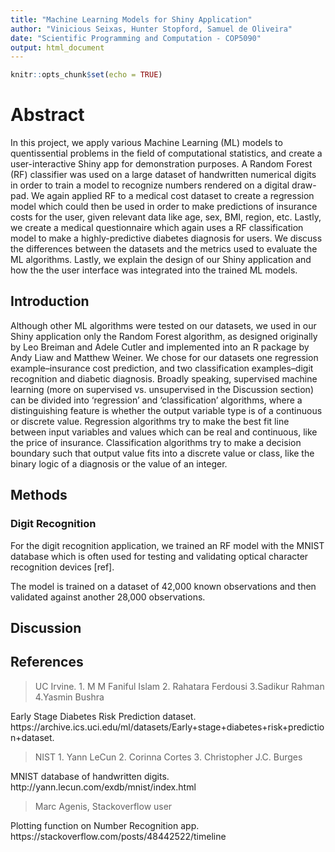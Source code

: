 ```yaml
---
title: "Machine Learning Models for Shiny Application"
author: "Vinicious Seixas, Hunter Stopford, Samuel de Oliveira"
date: "Scientific Programming and Computation - COP5090"
output: html_document
---
```


```r
knitr::opts_chunk$set(echo = TRUE)
```

# **Abstract**

In this project, we apply various Machine Learning (ML) models to quentissential problems in the field of computational statistics, and create a user-interactive Shiny app for demonstration purposes. A Random Forest (RF) classifier was used on a large dataset of handwritten numerical digits in order to train a model to recognize numbers rendered on a digital draw-pad. We again applied RF to a medical cost dataset to create a regression model which could then be used in order to make predictions of insurance costs for the user, given relevant data like age, sex, BMI, region, etc. Lastly, we create a medical questionnaire which again uses a RF classification model to make a highly-predictive diabetes diagnosis for users. We discuss the differences between the datasets and the metrics used to evaluate the ML algorithms. Lastly, we explain the design of our Shiny application and how the the user interface was integrated into the trained ML models. 

## Introduction 

Although other ML algorithms were tested on our datasets, we used in our Shiny application only the Random Forest algorithm, as designed originally by Leo Breiman and Adele Cutler and implemented into an R package by Andy Liaw and Matthew Weiner. We chose for our datasets one regression example--insurance cost prediction, and two classification examples--digit recognition and diabetic diagnosis. Broadly speaking, supervised machine learning (more on supervised vs. unsupervised in the Discussion section) can be divided into 'regression' and 'classification' algorithms, where a distinguishing feature is whether the output variable type is of a continuous or discrete value. Regression algorithms try to make the best fit line between input variables and values which can be real and continuous, like the price of insurance. Classification algorithms try to make a decision boundary such that output value fits into a discrete value or class, like the binary logic of a diagnosis or the value of an integer. 

## Methods


### Digit Recognition

For the digit recognition application, we trained an RF model with  the MNIST database which is often used for testing and validating optical character recognition devices [ref]. 

The model is trained on a dataset of 42,000 known observations and then validated against another 28,000 observations. 

## Discussion 


## References

> UC Irvine. 
1. M M Faniful Islam
2. Rahatara Ferdousi
3.Sadikur Rahman
4.Yasmin Bushra

Early Stage Diabetes Risk Prediction dataset.
https://archive.ics.uci.edu/ml/datasets/Early+stage+diabetes+risk+prediction+dataset.

>NIST
1. Yann LeCun
2. Corinna Cortes
3. Christopher J.C. Burges

MNIST database of handwritten digits.
http://yann.lecun.com/exdb/mnist/index.html

>Marc Agenis, Stackoverflow user

Plotting function on Number Recognition app.
https://stackoverflow.com/posts/48442522/timeline
